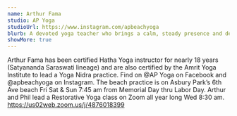 ```yaml
---
name: Arthur Fama
studio: AP Yoga
studioUrl: https://www.instagram.com/apbeachyoga
blurb: A devoted yoga teacher who brings a calm, steady presence and deep reverence to every class. With a focus on breath, alignment, and inner awareness, Arthur guides students in cultivating balance, strength, and peace from within.
showMore: true
---
```


Arthur Fama has been certified Hatha Yoga instructor for nearly 18 years (Satyananda Saraswati lineage) and are also certified by the Amrit Yoga Institute to lead a Yoga Nidra practice.  Find on @AP Yoga on Facebook and @apbeachyoga on Instagram.  The beach practice is on Asbury Park’s 6th Ave beach Fri Sat & Sun 7:45 am from Memorial Day thru Labor Day.  Arthur and Phil lead a Restorative Yoga class on Zoom all year long Wed 8:30 am.  https://us02web.zoom.us/j/4876018399
